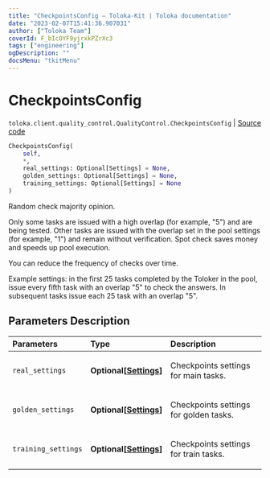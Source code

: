 ```yaml
---
title: "CheckpointsConfig — Toloka-Kit | Toloka documentation"
date: "2023-02-07T15:41:36.907031"
author: ["Toloka Team"]
coverId: F_bIcOYF9yjrxkPZrXc3
tags: ["engineering"]
ogDescription: ""
docsMenu: "tkitMenu"
---
```


# CheckpointsConfig
`toloka.client.quality_control.QualityControl.CheckpointsConfig` | [Source code](https://github.com/Toloka/toloka-kit/blob/v1.1.3/src/client/quality_control.py#L75)

```python
CheckpointsConfig(
    self,
    *,
    real_settings: Optional[Settings] = None,
    golden_settings: Optional[Settings] = None,
    training_settings: Optional[Settings] = None
)
```

Random check majority opinion.

Only some tasks are issued with a high overlap (for example, "5") and are being tested.
Other tasks are issued with the overlap set in the pool settings (for example, "1") and remain without verification.
Spot check saves money and speeds up pool execution.

You can reduce the frequency of checks over time.

Example settings: in the first 25 tasks completed by the Toloker in the pool, issue every fifth task with an overlap "5"
to check the answers. In subsequent tasks issue each 25 task with an overlap "5".

## Parameters Description

| Parameters | Type | Description |
| :----------| :----| :-----------|
`real_settings`|**Optional\[[Settings](/docs/toloka-kit/reference/toloka.client.quality_control.QualityControl.CheckpointsConfig.Settings)\]**|<p>Checkpoints settings for main tasks.</p>
`golden_settings`|**Optional\[[Settings](/docs/toloka-kit/reference/toloka.client.quality_control.QualityControl.CheckpointsConfig.Settings)\]**|<p>Checkpoints settings for golden tasks.</p>
`training_settings`|**Optional\[[Settings](/docs/toloka-kit/reference/toloka.client.quality_control.QualityControl.CheckpointsConfig.Settings)\]**|<p>Checkpoints settings for train tasks.</p>
